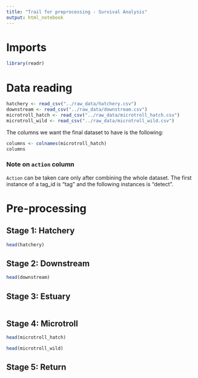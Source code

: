 ```yaml
---
title: "Trail for preprocessing - Survival Analysis"
output: html_notebook
---
```


# Imports

```r
library(readr)
```

# Data reading

```r
hatchery <- read_csv("../raw_data/hatchery.csv")
downstream <- read_csv("../raw_data/downstream.csv")
microtroll_hatch <- read_csv("../raw_data/microtroll_hatch.csv")
microtroll_wild <- read_csv("../raw_data/microtroll_wild.csv")
```

The columns we want the final dataset to have is the following:

```r
columns <- colnames(microtroll_hatch)
columns
```

### Note on `action` column

`Action` can be taken care only after combining the whole dataset. The first instance of a tag_id is "tag" and the following instances is "detect".

# Pre-processing

## Stage 1: Hatchery

```r
head(hatchery)
```

## Stage 2: Downstream

```r
head(downstream)
```

## Stage 3: Estuary

```r

```

## Stage 4: Microtroll

```r
head(microtroll_hatch)
```

```r
head(microtroll_wild)
```

## Stage 5: Return

```r

```
